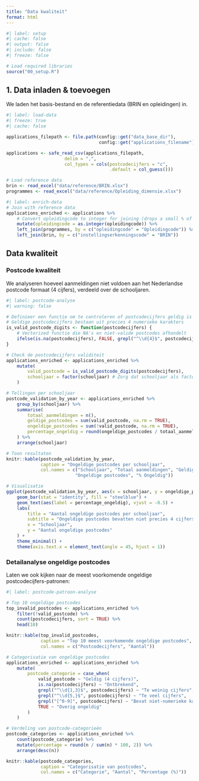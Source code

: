 ```yaml
---
title: "Data kwaliteit"
format: html
---
```


```r
#| label: setup
#| cache: false
#| output: false
#| include: false
#| freeze: false

# Load required libraries
source("00_setup.R")

```

## 1. Data inladen & toevoegen

We laden het basis-bestand en de referentiedata (BRIN en opleidingen) in. 

```r
#| label: load-data
#| freeze: true
#| cache: false

applications_filepath <- file.path(config::get("data_base_dir"),
                                   config::get("applications_filename"))

applications <- safe_read_csv(applications_filepath, 
                      delim = ",",
                      col_types = cols(postcodecijfers = "c",
                                       .default = col_guess()))

# Load reference data
brin <- read_excel("data/reference/BRIN.xlsx")
programmes <- read_excel("data/reference/Opleiding_dimensie.xlsx")

```

```r
#| label: enrich-data
# Join with reference data
applications_enriched <- applications %>%
    # Convert opleidingcode to integer for joining (drops a small % of non-numeric values)
    mutate(opleidingcode = as.integer(opleidingcode)) %>%
    left_join(programmes, by = c("opleidingcode" = "Opleidingcode")) %>%
    left_join(brin, by = c("instellingserkenningscode" = "BRIN"))

```

## Data kwaliteit

### Postcode kwaliteit

We analyseren hoeveel aanmeldingen niet voldoen aan het Nederlandse postcode formaat (4 cijfers), verdeeld over de schooljaren.

```r
#| label: postcode-analyse
#| warning: false

# Definieer een functie om te controleren of postcodecijfers geldig is
# Geldige postcodecijfers bestaan uit precies 4 numerieke karakters
is_valid_postcode_digits <- function(postcodecijfers) {
    # Vectorized functie die NA's en niet-valide postcodes afhandelt
    ifelse(is.na(postcodecijfers), FALSE, grepl("^\\d{4}$", postcodecijfers))
}

# Check de postcodecijfers validiteit
applications_enriched <- applications_enriched %>%
    mutate(
        valid_postcode = is_valid_postcode_digits(postcodecijfers),
        schooljaar = factor(schooljaar) # Zorg dat schooljaar als factor wordt behandeld
    )

# Tellingen per schooljaar
postcode_validation_by_year <- applications_enriched %>%
    group_by(schooljaar) %>%
    summarise(
        totaal_aanmeldingen = n(),
        geldige_postcodes = sum(valid_postcode, na.rm = TRUE),
        ongeldige_postcodes = sum(!valid_postcode, na.rm = TRUE),
        percentage_ongeldig = round(ongeldige_postcodes / totaal_aanmeldingen * 100, 2)
    ) %>%
    arrange(schooljaar)

# Toon resultaten
knitr::kable(postcode_validation_by_year, 
             caption = "Ongeldige postcodes per schooljaar",
             col.names = c("Schooljaar", "Totaal aanmeldingen", "Geldige postcodes", 
                          "Ongeldige postcodes", "% Ongeldig"))

# Visualisatie
ggplot(postcode_validation_by_year, aes(x = schooljaar, y = ongeldige_postcodes)) +
    geom_bar(stat = "identity", fill = "steelblue") +
    geom_text(aes(label = percentage_ongeldig), vjust = -0.5) +
    labs(
        title = "Aantal ongeldige postcodes per schooljaar",
        subtitle = "Ongeldige postcodes bevatten niet precies 4 cijfers",
        x = "Schooljaar",
        y = "Aantal ongeldige postcodes"
    ) +
    theme_minimal() +
    theme(axis.text.x = element_text(angle = 45, hjust = 1))
```

### Detailanalyse ongeldige postcodes

Laten we ook kijken naar de meest voorkomende ongeldige postcodecijfers-patronen:

```r
#| label: postcode-patroon-analyse

# Top 10 ongeldige postcodes
top_invalid_postcodes <- applications_enriched %>%
    filter(!valid_postcode) %>%
    count(postcodecijfers, sort = TRUE) %>%
    head(10)

knitr::kable(top_invalid_postcodes, 
             caption = "Top 10 meest voorkomende ongeldige postcodes",
             col.names = c("Postcodecijfers", "Aantal"))

# Categorisatie van ongeldige postcodes
applications_enriched <- applications_enriched %>%
    mutate(
        postcode_categorie = case_when(
            valid_postcode ~ "Geldig (4 cijfers)",
            is.na(postcodecijfers) ~ "Ontbrekend",
            grepl("^\\d{1,3}$", postcodecijfers) ~ "Te weinig cijfers",
            grepl("^\\d{5,}$", postcodecijfers) ~ "Te veel cijfers",
            grepl("[^0-9]", postcodecijfers) ~ "Bevat niet-numerieke karakters",
            TRUE ~ "Overig ongeldig"
        )
    )

# Verdeling van postcode-categorieën
postcode_categories <- applications_enriched %>%
    count(postcode_categorie) %>%
    mutate(percentage = round(n / sum(n) * 100, 2)) %>%
    arrange(desc(n))

knitr::kable(postcode_categories,
             caption = "Categorisatie van postcodes",
             col.names = c("Categorie", "Aantal", "Percentage (%)"))
```

